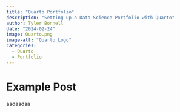 ```yaml
---
title: "Quarto Portfolio"
description: "Setting up a Data Science Portfolio with Quarto"
author: Tyler Bonnell
date: "2024-02-24"
image: Quarto.png
image-alt: "Quarto Logo"
categories:
  - Quarto
  - Portfolio
---
```


# Example Post

asdasdsa
